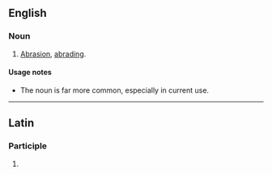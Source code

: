==English==

===Noun===
{{en-noun|-}}

# {{lb|en|dated}} [[abrasion|Abrasion]], [[abrade|abrading]].

====Usage notes====
* The noun {{m|en|abrasion}} is far more common, especially in current use.

----

==Latin==

===Participle===
{{la-part-form|abrāsūre}}

# {{inflection of|abrāsūrus||voc|m|s|lang=la}}